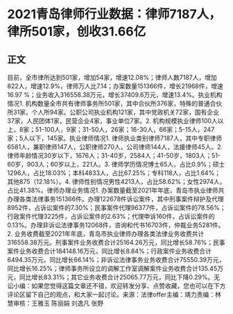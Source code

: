 # 2021青岛律师行业数据：律师7187人，律所501家，创收31.66亿
## 正文
目前，全市律所达到501家，增加54家，增速12.08%；律师人数7187人，增加822人，增速12.9%，律师万人比7.14；办案数量151366件，增长21968件，增速16.97 %；业务收入316558.38万元，增长37409.6万元，增速13.4%。执业机构情况1. 机构数量全市共有律师事务所501家，其中合伙所376家，特殊的普通合伙所31家，个人所94家。公职公司执业机构121家，其中党政机关72家，国有企业37家，人民团体1家，民营企业4家，事业单位7家。2. 机构规模执业律师100人以上，8家；51-100人，9家；31-50人，26家；16-30人，66家；5-15人，247家；5人以下，145家。执业律师情况1. 律师执业类别律师7187人，其中专职律师6581人，兼职律师147人，公职律师270人，公司律师144人，法援律师45人。2. 律师年龄情况30岁以下，1676人；31-40岁，2584人；41-50岁，1803人；51-60岁，903人；60岁以上，221人。3. 律师学历情况博士65人，占比0.9%；硕士1296人，占比18.03%；本科4833人，占比67.25%；专科118人，占比1.64%；其他875（12.18%）。4. 律师性别情况男性4213人，占比58.62%；女性2974人，占比41.38%。律师办理业务情况1. 办案数量截至2021年年底，青岛市执业律师共办理各类法律事务151366件。办理122678件诉讼案件，其中刑事案件辩护及代理8952件，占诉讼案件的7.30%；民事案件代理96377件，占诉讼案件的78.56%；行政案件代理3225件，占诉讼案件的2.63%；代理申诉160件，占诉讼案件的0.13%。办理非诉讼法律事务12068件，咨询和代书16703件，仲裁业务5281件。2. 业务收费截至2021年年底，青岛市执业律师办理各类法律业务收费共计316558.38万元。刑事案件业务收费合计25164.26万元，同比增长58.76%；民事案件业务收费合计184148.16万元，同比增长8.84%；行政案件业务收费合计6494.35万元，同比增长66.14%；非诉讼法律事务业务收费合计75550.39万元，同比增长16.25%；律师事务所设立的调解工作室调解案件业务收费合计135.45万元，同比增长83.31%；其它业务收费合计25065.77万元，同比下降0.29%。无讼小编：如果您觉得这篇文章还不错，欢迎转发分享、点赞收藏，您也可以在下方评论区留下自己的观点，和大家一起讨论。来源：法律offer主编：靖力责编：林慧审核：王雅玉 陈丽娟 刘逸凡 张野